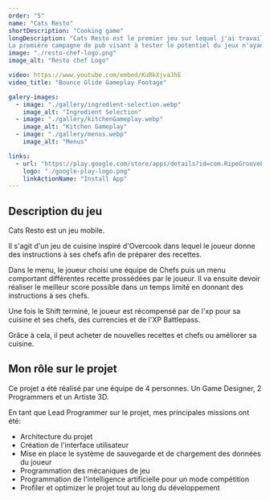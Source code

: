 ```yaml
---
order: "5"
name: "Cats Resto"
shortDescription: "Cooking game"
longDescription: "Cats Resto est le premier jeu sur lequel j'ai travaillé chez Ripe Groove Labs développé sous Unity et avait pour ambition de devenir un jeu Web3. Dans cet esprit, plusieurs collectibles du jeu auraient été des NFTs. 
La première campagne de pub visant à tester le potentiel du jeux n'ayant pas produit les résultats escomptés, le développement du jeu à été mis en pause avant que l'on commencer à intégrer la blockchain."
image: "./resto-chef-logo.png"
image_alt: "Resto chef Logo"

video: https://www.youtube.com/embed/KuRkXjvaJhE
video_title: "Bounce Glide Gameplay Footage"

galery-images:
  - image: "./gallery/ingredient-selection.webp"
    image_alt: "Ingredient Selection"
  - image: "./gallery/kitchenGameplay.webp"
    image_alt: "Kitchen Gameplay"
  - image: "./gallery/menus.webp"
    image_alt: "Menus"

links:
  - url: "https://play.google.com/store/apps/details?id=com.RipeGrooveLabs.RestoChef&hl=en&gl=US"
    logo: "./google-play-logo.png"
    linkActionName: "Install App"
---
```




## Description du jeu

Cats Resto est un jeu mobile.

Il s'agit d'un jeu de cuisine inspiré d'Overcook dans lequel le joueur donne des instructions à ses chefs afin de préparer des recettes. 

Dans le menu, le joueur choisi une équipe de Chefs puis un menu comportant différentes recette prossédées par le joueur. Il va ensuite devoir réaliser le meilleur score possible dans un temps limité en donnant des instructions à ses chefs. 

Une fois le Shift terminé, le joueur est récompensé par de l'xp pour sa cuisine et ses chefs, des currencies et de l'XP Battlepass. 

Grâce à cela, il peut acheter de nouvelles recettes et chefs ou améliorer sa cuisine.

## Mon rôle sur le projet

Ce projet a été réalisé par une équipe de 4 personnes. Un Game Designer, 2 Programmers et un Artiste 3D.

En tant que Lead Programmer sur le projet, mes principales missions ont été:
- Architecture du projet
- Création de l'interface utilisateur
- Mise en place le système de sauvegarde et de chargement des données du joueur
- Programmation des mécaniques de jeu
- Programmation de l'intelligence artificielle pour un mode compétition
- Profiler et optimizer le projet tout au long du développement